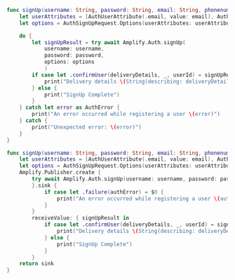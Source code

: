 <BlockSwitcher>

<Block name="Async/Await">

```swift
func signUp(username: String, password: String, email: String, phonenumber: String) async {
    let userAttributes = [AuthUserAttribute(.email, value: email), AuthUserAttribute(.phoneNumber, value: phonenumber)]
    let options = AuthSignUpRequest.Options(userAttributes: userAttributes)

    do {
        let signUpResult = try await Amplify.Auth.signUp(
            username: username, 
            password: password, 
            options: options
            )
        if case let .confirmUser(deliveryDetails, _, userId) = signUpResult.nextStep {
            print("Delivery details \(String(describing: deliveryDetails) for userId: \(userId))")
        } else {
            print("SignUp Complete")
        }
    } catch let error as AuthError {
        print("An error occurred while registering a user \(error)")
    } catch {
        print("Unexpected error: \(error)")
    }
}
```

</Block>

<Block name="Combine">

```swift
func signUp(username: String, password: String, email: String, phonenumber: String) -> AnyCancellable {
    let userAttributes = [AuthUserAttribute(.email, value: email), AuthUserAttribute(.phoneNumber, value: phonenumber)]
    let options = AuthSignUpRequest.Options(userAttributes: userAttributes)
    Amplify.Publisher.create {
        try await Amplify.Auth.signUp(username: username, password: password, options: options)
        }.sink {
            if case let .failure(authError) = $0 {
                print("An error occurred while registering a user \(authError)")
            }
        }
        receiveValue: { signUpResult in
            if case let .confirmUser(deliveryDetails, _, userId) = signUpResult.nextStep {
                print("Delivery details \(String(describing: deliveryDetails) for userId: \(userId))")
            } else {
                print("SignUp Complete")
            }
        }
    return sink
}
```

</Block>

</BlockSwitcher>

